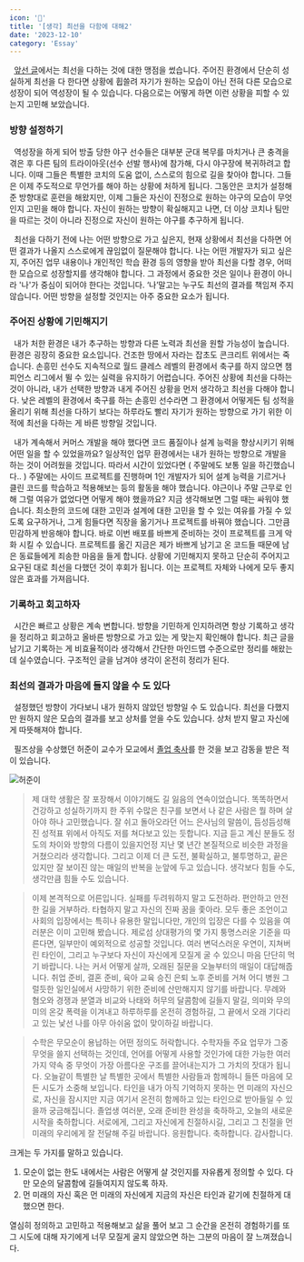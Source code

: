 ```yaml
---
icon: '💪'
title: '[생각] 최선을 다함에 대해2'
date: '2023-12-10'
category: 'Essay'
---
```


&nbsp; [앞선 글](/do-my-best-1)에서는 최선을 다하는 것에 대한 맹점을 썼습니다. 주어진 환경에서 단순히 성실하게 최선을 다 한다면 상황에 휩쓸려 자기가 원하는 모습이 아닌 전혀 다른 모습으로 성장이 되어 역성장이 될 수 있습니다. 다음으로는 어떻게 하면 이런 상황을 피할 수 있는지 고민해 보았습니다.

### 방향 설정하기

&nbsp; 역성장을 하게 되어 방출 당한 야구 선수들은 대부분 군대 복무를 마치거나 큰 충격을 겪은 후 다른 팀의 트라이아웃(선수 선발 행사)에 참가해, 다시 야구장에 복귀하려고 합니다. 이때 그들은 특별한 코치의 도움 없이, 스스로의 힘으로 길을 찾아야 합니다. 그들은 이제 주도적으로 무언가를 해야 하는 상황에 처하게 됩니다. 그동안은 코치가 설정해준 방향대로 훈련을 해왔지만, 이제 그들은 자신이 진정으로 원하는 야구의 모습이 무엇인지 고민을 해야 합니다. 자신이 원하는 방향이 확실해지고 나면, 더 이상 코치나 팀만을 따르는 것이 아니라 진정으로 자신이 원하는 야구를 추구하게 됩니다.

&nbsp; 최선을 다하기 전에 나는 어떤 방향으로 가고 싶은지, 현재 상황에서 최선을 다하면 어떤 결과가 나올지 스스로에게 끊임없이 질문해야 합니다. 나는 어떤 개발자가 되고 싶은지, 주어진 업무 내용이나 개인적인 학습 환경 등의 영향을 받아 최선을 다할 경우, 어떠한 모습으로 성장할지를 생각해야 합니다. 그 과정에서 중요한 것은 일이나 환경이 아니라 '나'가 중심이 되어야 한다는 것입니다. ‘나’말고는 누구도 최선의 결과를 책임져 주지 않습니다. 어떤 방향을 설정할 것인지는 아주 중요한 요소가 됩니다.

### 주어진 상황에 기민해지기

&nbsp; 내가 처한 환경은 내가 추구하는 방향과 다른 노력과 최선을 원할 가능성이 높습니다. 환경은 굉장히 중요한 요소입니다. 건조한 땅에서 자라는 잡초도 콘크리트 위에서는 죽습니다. 손흥민 선수도 지속적으로 월드 클레스 레벨의 환경에서 축구를 하지 않으면 챔피언스 리그에서 뛸 수 있는 실력을 유지하기 어렵습니다. 주어진 상황에 최선을 다하는 것이 아니라, 내가 선택한 방향과 내게 주어진 상황을 먼저 생각하고 최선을 다해야 합니다. 낮은 레벨의 환경에서 축구를 하는 손흥민 선수라면 그 환경에서 어떻게든 팀 성적을 올리기 위해 최선을 다하기 보다는 하루라도 빨리 자기가 원하는 방향으로 가기 위한 이적에 최선을 다하는 게 바른 방향일 것입니다.

&nbsp; 내가 계속해서 커머스 개발을 해야 했다면 코드 품질이나 설계 능력을 향상시키기 위해 어떤 일을 할 수 있었을까요? 일상적인 업무 환경에서는 내가 원하는 방향으로 개발을 하는 것이 어려웠을 것입니다. 따라서 시간이 있었다면 ( 주말에도 보통 일을 하긴했습니다.. ) 주말에는 사이드 프로젝트를 진행하며 1인 개발자가 되어 설계 능력을 기르거나 클린 코드를 학습하고 적용해보는 등의 활동을 해야 했습니다. 야근이나 주말 근무로 인해 그럴 여유가 없었다면 어떻게 해야 했을까요? 지금 생각해보면 그럴 때는 싸워야 했습니다. 최소한의 코드에 대한 고민과 설계에 대한 고민을 할 수 있는 여유를 가질 수 있도록 요구하거나, 그게 힘들다면 직장을 옮기거나 프로젝트를 바꿔야 했습니다. 그만큼 민감하게 반응해야 합니다. 바로 이번 배포를 바쁘게 준비하는 것이 프로젝트를 크게 악화 시킬 수 있습니다. 프로젝트를 옮긴 지금은 제가 바쁘게 남기고 온 코드들 때문에 남은 동료들에게 죄송한 마음을 들게 합니다. 상황에 기민해지지 못하고 단순히 주어지고 요구된 대로 최선을 다했던 것이 후회가 됩니다. 이는 프로젝트 자체와 나에게 모두 좋지 않은 효과를 가져읍니다.

### 기록하고 회고하자

&nbsp; 시간은 빠르고 상황은 계속 변합니다. 방향을 기민하게 인지하려면 항상 기록하고 생각을 정리하고 회고하고 올바른 방향으로 가고 있는 게 맞는지 확인해야 합니다. 최근 글을 남기고 기록하는 게 비효율적이라 생각해서 간단한 마인드맵 수준으로만 정리를 해왔는데 실수였습니다. 구조적인 글을 남겨야 생각이 온전히 정리가 된다.

### 최선의 결과가 마음에 들지 않을 수 도 있다

&nbsp; 설정했던 방향이 가다보니 내가 원하지 않았던 방향일 수 도 있습니다. 최선을 다했지만 원하지 않은 모습의 결과를 보고 상처를 얻을 수도 있습니다. 상처 받지 말고 자신에게 따뜻해져야 합니다.

&nbsp; 필즈상을 수상했던 허준이 교수가 모교에서 [졸업 축사](https://www.youtube.com/watch?v=OLDhaqosPtA)를 한 것을 보고 감동을 받은 적이 있습니다.

![허준이](./images/heo.jpeg)

> 제 대학 생활은 잘 포장해서 이야기해도 길 잃음의 연속이었습니다. 똑똑하면서 건강하고 성실하기까지 한 주위 수많은 친구를 보면서 나 같은 사람은 뭘 하며 살아야 하나 고민했습니다. 잘 쉬고 돌아오라던 어느 은사님의 말씀이, 듬성듬성해진 성적표 위에서 아직도 저를 쳐다보고 있는 듯합니다. 지금 듣고 계신 분들도 정도의 차이와 방향의 다름이 있을지언정 지난 몇 년간 본질적으로 비슷한 과정을 거쳤으리라 생각합니다. 그리고 이제 더 큰 도전, 불확실하고, 불투명하고, 끝은 있지만 잘 보이진 않는 매일의 반복을 눈앞에 두고 있습니다. 생각보다 힘들 수도, 생각만큼 힘들 수도 있습니다.

> 이제 본격적으로 어른입니다. 실패를 두려워하지 말고 도전하라. 편안하고 안전한 길을 거부하라. 타협하지 말고 자신의 진짜 꿈을 좇아라. 모두 좋은 조언이고 사회의 입장에서는 특히나 유용한 말입니다만, 개인의 입장은 다를 수 있음을 여러분은 이미 고민해 봤습니다. 제로섬 상대평가의 몇 가지 퉁명스러운 기준을 따른다면, 일부만이 예외적으로 성공할 것입니다. 여러 변덕스러운 우연이, 지쳐버린 타인이, 그리고 누구보다 자신이 자신에게 모질게 굴 수 있으니 마음 단단히 먹기 바랍니다. 나는 커서 어떻게 살까, 오래된 질문을 오늘부터의 매일이 대답해줍니다. 취업 준비, 결혼 준비, 육아 교육 승진 은퇴 노후 준비를 거쳐 어디 병원 그럴듯한 일인실에서 사망하기 위한 준비에 산만해지지 않기를 바랍니다. 무례와 혐오와 경쟁과 분열과 비교와 나태와 허무의 달콤함에 길들지 말길, 의미와 무의미의 온갖 폭력을 이겨내고 하루하루를 온전히 경험하길, 그 끝에서 오래 기다리고 있는 낯선 나를 아무 아쉬움 없이 맞이하길 바랍니다.

> 수학은 무모순이 용납하는 어떤 정의도 허락합니다. 수학자들 주요 업무가 그중 무엇을 쓸지 선택하는 것인데, 언어를 어떻게 사용할 것인가에 대한 가능한 여러 가지 약속 중 무엇이 가장 아름다운 구조를 끌어내는지가 그 가치의 잣대가 됩니다. 오늘같이 특별한 날 특별한 곳에서 특별한 사람들과 함께하니 들뜬 마음에 모든 시도가 소중해 보입니다. 타인을 내가 아직 기억하지 못하는 먼 미래의 자신으로, 자신을 잠시지만 지금 여기서 온전히 함께하고 있는 타인으로 받아들일 수 있을까 궁금해집니다. 졸업생 여러분, 오래 준비한 완성을 축하하고, 오늘의 새로운 시작을 축하합니다. 서로에게, 그리고 자신에게 친절하시길, 그리고 그 친절을 먼 미래의 우리에게 잘 전달해 주길 바랍니다. 응원합니다. 축하합니다. 감사합니다.

크게는 두 가지를 말하고 있습니다.

1. 모순이 없는 한도 내에서는 사람은 어떻게 살 것인지를 자유롭게 정의할 수 있다. 다만 모순의 달콤함에 길들여지지 않도록 하자.
2. 먼 미래의 자신 혹은 먼 미래의 자신에게 지금의 자신은 타인과 같기에 친절하게 대했으면 한다.

열심히 정의하고 고민하고 적용해보고 삶을 풀어 보고 그 순간을 온전히 경험하기를 또 그 시도에 대해 자기에게 너무 모질게 굴지 않았으면 하는 그분의 마음이 잘 느껴졌습니다.
